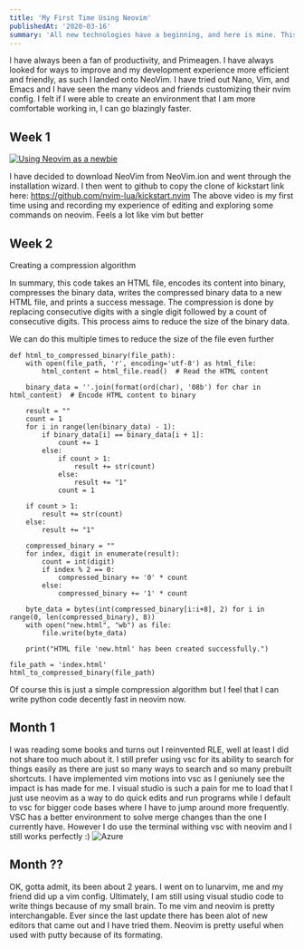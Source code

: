 ```yaml
---
title: 'My First Time Using Neovim'
publishedAt: '2020-03-16'
summary: 'All new technologies have a beginning, and here is mine. This markdown was done with neovim.'
---
```

I have always been a fan of productivity, and Primeagen. I have always looked for ways to improve and my development experience more efficient and friendly, as such I landed onto NeoVim. I have tried out Nano, Vim, and Emacs and I have seen the many videos and friends customizing their nvim config. I felt if I were able to create an environment that I am more comfortable working in, I can go blazingly faster.

## Week 1

[![Using Neovim as a newbie](https://img.youtube.com/vi/cK2T1-Dd2Fk/0.jpg)](https://www.youtube.com/watch?v=cK2T1-Dd2Fk)


I have decided to download NeoVim from NeoVim.ion and went through the installation wizard. I then went to github to copy the clone of kickstart link here: https://github.com/nvim-lua/kickstart.nvim The above video is my first time using and recording my experience of editing and exploring some commands on neovim. Feels a lot like vim but better

## Week 2

Creating a compression algorithm

In summary, this code takes an HTML file, encodes its content into binary, compresses the binary data, writes the compressed binary data to a new HTML file, and prints a success message. The compression is done by replacing consecutive digits with a single digit followed by a count of consecutive digits. This process aims to reduce the size of the binary data.

We can do this multiple times to reduce the size of the file even further
```
def html_to_compressed_binary(file_path):
    with open(file_path, 'r', encoding='utf-8') as html_file:
        html_content = html_file.read()  # Read the HTML content
    
    binary_data = ''.join(format(ord(char), '08b') for char in html_content)  # Encode HTML content to binary

    result = ""
    count = 1
    for i in range(len(binary_data) - 1):
        if binary_data[i] == binary_data[i + 1]:
            count += 1
        else:
            if count > 1:
                result += str(count)
            else:
                result += "1"
            count = 1

    if count > 1:
        result += str(count)
    else:
        result += "1"

    compressed_binary = ""
    for index, digit in enumerate(result):
        count = int(digit)
        if index % 2 == 0:
            compressed_binary += '0' * count
        else:
            compressed_binary += '1' * count

    byte_data = bytes(int(compressed_binary[i:i+8], 2) for i in range(0, len(compressed_binary), 8))
    with open("new.html", "wb") as file:
        file.write(byte_data)

    print("HTML file 'new.html' has been created successfully.")

file_path = 'index.html'
html_to_compressed_binary(file_path)
```

Of course this is just a simple compression algorithm but I feel that I can write python code decently fast in neovim now. 

## Month 1
I was reading some books and turns out I reinvented RLE, well at least I did not share too much about it.
I still prefer using vsc for its ability to search for things easily as there are just so many ways to search and so many prebuilt shortcuts. I have implemented vim motions into vsc as I geniunely see the impact is has made for me. I visual studio is such a pain for me to load that I just use neovim as a way to do quick edits and run programs while I default to vsc for bigger code bases where I have to jump around more frequently. VSC has a better environment to solve merge changes than the one I currently have. However I do use the terminal withing vsc with neovim and I still works perfectly :)
![Azure](/assets/blog/hello-world/nvim.png)

## Month ??
OK, gotta admit, its been about 2 years. I went on to lunarvim, me and my friend did up a vim config. Ultimately, I am still using visual studio code to write things because of my small brain. To me vim and neovim is pretty interchangable. Ever since the last update there has been alot of new editors that came out and I have tried them. Neovim is pretty useful when used with putty because of its formating. 